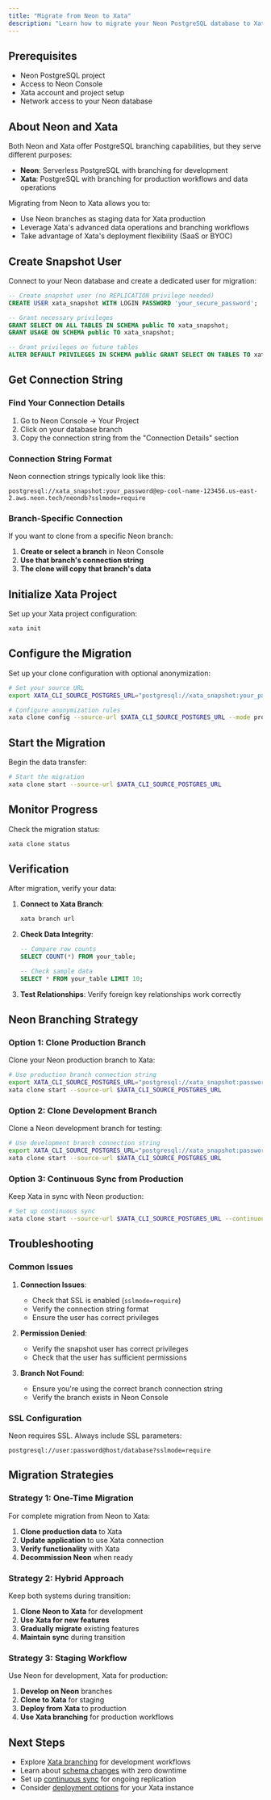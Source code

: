 ```yaml
---
title: "Migrate from Neon to Xata"
description: "Learn how to migrate your Neon PostgreSQL database to Xata using xata clone. Step-by-step instructions for leveraging Neon's branching features."
---
```


## Prerequisites

- Neon PostgreSQL project
- Access to Neon Console
- Xata account and project setup
- Network access to your Neon database

## About Neon and Xata

Both Neon and Xata offer PostgreSQL branching capabilities, but they serve different purposes:

- **Neon**: Serverless PostgreSQL with branching for development
- **Xata**: PostgreSQL with branching for production workflows and data operations

Migrating from Neon to Xata allows you to:
- Use Neon branches as staging data for Xata production
- Leverage Xata's advanced data operations and branching workflows
- Take advantage of Xata's deployment flexibility (SaaS or BYOC)



## Create Snapshot User

Connect to your Neon database and create a dedicated user for migration:

```sql
-- Create snapshot user (no REPLICATION privilege needed)
CREATE USER xata_snapshot WITH LOGIN PASSWORD 'your_secure_password';

-- Grant necessary privileges
GRANT SELECT ON ALL TABLES IN SCHEMA public TO xata_snapshot;
GRANT USAGE ON SCHEMA public TO xata_snapshot;

-- Grant privileges on future tables
ALTER DEFAULT PRIVILEGES IN SCHEMA public GRANT SELECT ON TABLES TO xata_snapshot;
```

## Get Connection String

### Find Your Connection Details

1. Go to Neon Console → Your Project
2. Click on your database branch
3. Copy the connection string from the "Connection Details" section

### Connection String Format

Neon connection strings typically look like this:

```
postgresql://xata_snapshot:your_password@ep-cool-name-123456.us-east-2.aws.neon.tech/neondb?sslmode=require
```

### Branch-Specific Connection

If you want to clone from a specific Neon branch:

1. **Create or select a branch** in Neon Console
2. **Use that branch's connection string**
3. **The clone will copy that branch's data**

## Initialize Xata Project

Set up your Xata project configuration:

```bash
xata init
```

## Configure the Migration

Set up your clone configuration with optional anonymization:

```bash
# Set your source URL
export XATA_CLI_SOURCE_POSTGRES_URL="postgresql://xata_snapshot:your_password@ep-cool-name-123456.us-east-2.aws.neon.tech/neondb?sslmode=require"

# Configure anonymization rules
xata clone config --source-url $XATA_CLI_SOURCE_POSTGRES_URL --mode prompt
```

## Start the Migration

Begin the data transfer:

```bash
# Start the migration
xata clone start --source-url $XATA_CLI_SOURCE_POSTGRES_URL
```

## Monitor Progress

Check the migration status:

```bash
xata clone status
```

## Verification

After migration, verify your data:

1. **Connect to Xata Branch**:
   ```bash
   xata branch url
   ```

2. **Check Data Integrity**:
   ```sql
   -- Compare row counts
   SELECT COUNT(*) FROM your_table;
   
   -- Check sample data
   SELECT * FROM your_table LIMIT 10;
   ```

3. **Test Relationships**: Verify foreign key relationships work correctly

## Neon Branching Strategy

### Option 1: Clone Production Branch

Clone your Neon production branch to Xata:

```bash
# Use production branch connection string
export XATA_CLI_SOURCE_POSTGRES_URL="postgresql://xata_snapshot:password@ep-prod-branch.us-east-2.aws.neon.tech/neondb?sslmode=require"
xata clone start --source-url $XATA_CLI_SOURCE_POSTGRES_URL
```

### Option 2: Clone Development Branch

Clone a Neon development branch for testing:

```bash
# Use development branch connection string
export XATA_CLI_SOURCE_POSTGRES_URL="postgresql://xata_snapshot:password@ep-dev-branch.us-east-2.aws.neon.tech/neondb?sslmode=require"
xata clone start --source-url $XATA_CLI_SOURCE_POSTGRES_URL
```

### Option 3: Continuous Sync from Production

Keep Xata in sync with Neon production:

```bash
# Set up continuous sync
xata clone start --source-url $XATA_CLI_SOURCE_POSTGRES_URL --continuous
```

## Troubleshooting

### Common Issues

1. **Connection Issues**:
   - Check that SSL is enabled (`sslmode=require`)
   - Verify the connection string format
   - Ensure the user has correct privileges

2. **Permission Denied**:
   - Verify the snapshot user has correct privileges
   - Check that the user has sufficient permissions

3. **Branch Not Found**:
   - Ensure you're using the correct branch connection string
   - Verify the branch exists in Neon Console



### SSL Configuration

Neon requires SSL. Always include SSL parameters:

```
postgresql://user:password@host/database?sslmode=require
```

## Migration Strategies

### Strategy 1: One-Time Migration

For complete migration from Neon to Xata:

1. **Clone production data** to Xata
2. **Update application** to use Xata connection
3. **Verify functionality** with Xata
4. **Decommission Neon** when ready

### Strategy 2: Hybrid Approach

Keep both systems during transition:

1. **Clone Neon to Xata** for development
2. **Use Xata for new features**
3. **Gradually migrate** existing features
4. **Maintain sync** during transition

### Strategy 3: Staging Workflow

Use Neon for development, Xata for production:

1. **Develop on Neon** branches
2. **Clone to Xata** for staging
3. **Deploy from Xata** to production
4. **Use Xata branching** for production workflows

## Next Steps

- Explore [Xata branching](/core-concepts/branching) for development workflows
- Learn about [schema changes](/core-concepts/schema-changes) with zero downtime
- Set up [continuous sync](/tutorials/create-staging-replica) for ongoing replication
- Consider [deployment options](/deployment) for your Xata instance 